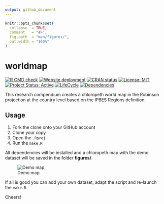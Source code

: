 ```yaml
---
output: github_document
---
```


<!-- README.md is generated from README.Rmd. Please edit that file -->


```r
knitr::opts_chunk$set(
  collapse  = TRUE,
  comment   = "#>",
  fig.path  = "man/figures/",
  out.width = "100%"
)
```



worldmap
=========================================================

<!-- badges: start -->
[![R CMD check](https://github.com/FRBCesab/worldmap/actions/workflows/R-CMD-check.yaml/badge.svg)](https://github.com/FRBCesab/worldmap/actions/workflows/R-CMD-check.yaml)
[![Website deployment](https://github.com/FRBCesab/worldmap/actions/workflows/pkgdown.yaml/badge.svg)](https://github.com/FRBCesab/worldmap/actions/workflows/pkgdown.yaml)
[![CRAN status](https://www.r-pkg.org/badges/version/worldmap)](https://CRAN.R-project.org/package=worldmap)
[![License: MIT](https://img.shields.io/badge/License-MIT-yellow.svg)](https://choosealicense.com/licenses/mit)
[![Project Status: Active](https://www.repostatus.org/badges/latest/active.svg)](https://www.repostatus.org/#active)
[![LifeCycle](man/figures/lifecycle/lifecycle-stable.svg)](https://lifecycle.r-lib.org/articles/stages.html#stable)
[![Dependencies](https://img.shields.io/badge/dependencies-8/87-orange?style=flat)](#)
<!-- badges: end -->


This research compendium creates a chloropeth world map in the Robinson projection 
at the country level based on the IPBES Regions definition.



## Usage

1. Fork the clone onto your GitHub account
2. Clone your copy
3. Open the `.Rproj`
4. Run the `make.R`

All dependencies will be installed and a chloropeth map with the demo dataset 
will be saved in the folder **figures/**.

![Demo map](man/figures/demo.png)

If all is good you can add your own dataset, adapt the script and re-launch the `make.R`.

Cheers!
